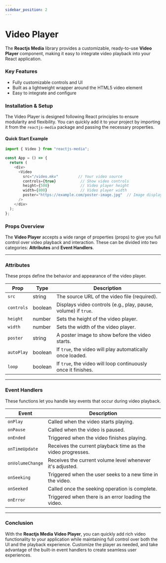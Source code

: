 ```yaml
---
sidebar_position: 2
---
```



# Video Player

The **Reactjs Media** library provides a customizable, ready-to-use **Video Player** component, making it easy to integrate video playback into your React application.

### Key Features
- Fully customizable controls and UI
- Built as a lightweight wrapper around the HTML5 video element
- Easy to integrate and configure

### Installation & Setup

The Video Player is designed following React principles to ensure modularity and flexibility. You can quickly add it to your project by importing it from the `reactjs-media` package and passing the necessary properties.

#### Quick Start Example

```javascript
import { Video } from "reactjs-media";

const App = () => {
  return (
    <div>
      <Video
        src="/video.mkv"         // Your video source
        controls={true}           // Show video controls
        height={500}              // Video player height
        width={800}               // Video player width
        poster="https://example.com/poster-image.jpg"  // Image displayed before video plays
      />
    </div>
  );
};
```

### Props Overview

The **Video Player** accepts a wide range of properties (props) to give you full control over video playback and interaction. These can be divided into two categories: **Attributes** and **Event Handlers**.

---

### Attributes

These props define the behavior and appearance of the video player.

| **Prop**     | **Type**   | **Description**                                                                  |
| ------------ | ---------- | -------------------------------------------------------------------------------- |
| `src`        | string     | The source URL of the video file (required).                                      |
| `controls`   | boolean    | Displays video controls (e.g., play, pause, volume) if `true`.                    |
| `height`     | number     | Sets the height of the video player.                                              |
| `width`      | number     | Sets the width of the video player.                                               |
| `poster`     | string     | A poster image to show before the video starts.                                   |
| `autoPlay`   | boolean    | If `true`, the video will play automatically once loaded.                         |
| `loop`       | boolean    | If `true`, the video will loop continuously once it finishes.                     |

---

### Event Handlers

These functions let you handle key events that occur during video playback.

| **Event**          | **Description**                                                                  |
| ------------------ | -------------------------------------------------------------------------------- |
| `onPlay`           | Called when the video starts playing.                                             |
| `onPause`          | Called when the video is paused.                                                  |
| `onEnded`          | Triggered when the video finishes playing.                                        |
| `onTimeUpdate`     | Receives the current playback time as the video progresses.                        |
| `onVolumeChange`   | Receives the current volume level whenever it's adjusted.                          |
| `onSeeking`        | Triggered when the user seeks to a new time in the video.                         |
| `onSeeked`         | Called once the seeking operation is complete.                                    |
| `onError`          | Triggered when there is an error loading the video.                               |

---

### Conclusion

With the **Reactjs Media Video Player**, you can quickly add rich video functionality to your application while maintaining full control over both the UI and the playback experience. Customize the player as needed, and take advantage of the built-in event handlers to create seamless user experiences.
